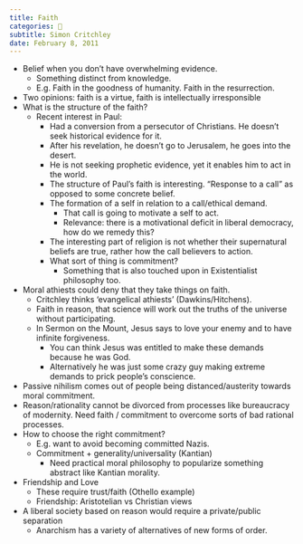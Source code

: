 ```yaml
---
title: Faith
categories: 🔴
subtitle: Simon Critchley
date: February 8, 2011
---
```


- Belief when you don't have overwhelming evidence.
  - Something distinct from knowledge.
  - E.g. Faith in the goodness of humanity. Faith in the resurrection.
- Two opinions: faith is a virtue, faith is intellectually irresponsible
- What is the structure of the faith?
  - Recent interest in Paul:
    - Had a conversion from a persecutor of Christians. He doesn't seek 
      historical evidence for it.
    - After his revelation, he doesn't go to Jerusalem, he goes into the desert.
    - He is not seeking prophetic evidence, yet it enables him to act in the 
      world.
    - The structure of Paul's faith is interesting. "Response to a call" as 
      opposed to some concrete belief.
    - The formation of a self in relation to a call/ethical demand.
      - That call is going to motivate a self to act.
      - Relevance: there is a motivational deficit in liberal democracy, how do 
        we remedy this?
    - The interesting part of religion is not whether their supernatural beliefs 
      are true, rather how the call believers to action.
    - What sort of thing is commitment?
      - Something that is also touched upon in Existentialist philosophy too.
- Moral athiests could deny that they take things on faith.
  - Critchley thinks 'evangelical athiests' (Dawkins/Hitchens).
  - Faith in reason, that science will work out the truths of the universe 
    without participating.
  - In Sermon on the Mount, Jesus says to love your enemy and to have infinite 
    forgiveness.
    - You can think Jesus was entitled to make these demands because he was God.
    - Alternatively he was just some crazy guy making extreme demands to prick 
      people's conscience.
- Passive nihilism comes out of people being distanced/austerity towards moral 
  commitment.
- Reason/rationality cannot be divorced from processes like bureaucracy of 
  modernity. Need faith / commitment to overcome sorts of bad rational 
  processes.
- How to choose the right commitment?
  - E.g. want to avoid becoming committed Nazis.
  - Commitment + generality/universality (Kantian)
    - Need practical moral philosophy to popularize something abstract like 
      Kantian morality.
- Friendship and Love
  - These require trust/faith (Othello example)
  - Friendship: Aristotelian vs Christian views
- A liberal society based on reason would require a private/public separation
  - Anarchism has a variety of alternatives of new forms of order.
